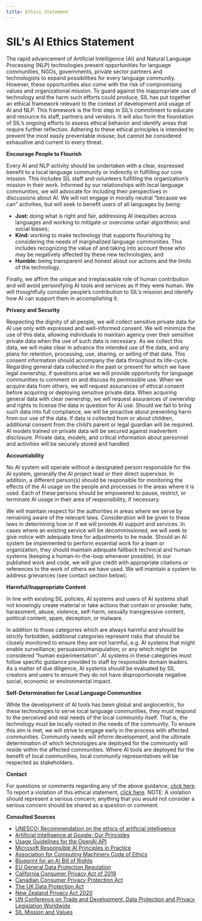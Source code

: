 ```yaml
---
title: Ethics Statement
---
```


# SIL's AI Ethics Statement

The rapid advancement of Artificial Intelligence (AI) and Natural Language Processing (NLP) 
technologies present opportunities for language communities, NGOs, governments, private sector partners 
and technologists to expand possibilities for every language community.
However, these opportunities also come with the risk of compromising values and organizational mission. 
To guard against the inappropriate use of technology and the harm such efforts could produce, 
SIL has put together an ethical framework relevant to the context of development and usage of AI and NLP. 
This framework is the first step in SIL’s commitment to educate and resource its staff, partners and vendors.
It will also form the foundation of SIL’s ongoing efforts to assess ethical behavior and identify areas 
that require further reflection. Adhering to these ethical principles is intended to prevent the most easily 
preventable misuse; but cannot be considered exhaustive and current to every threat.

<b>Encourage People to Flourish</b>

Every AI and NLP activity should be undertaken with a clear, expressed benefit 
to a local language community or indirectly in fulfilling our core mission. 
This includes SIL staff and volunteers fulfilling the organization’s mission in their work. 
Informed by our relationships with local language communities, we will advocate 
for including their perspectives in discussions about AI. 
We will not engage in morally neutral “because we can” activities, 
but will seek to benefit users of all languages by being:
<ul>
    <li>
        <b>Just: </b>
        doing what is right and fair, addressing AI inequities across languages 
        and working to mitigate or overcome unfair algorithmic and social biases;
    </li>
    <li>
        <b>Kind: </b>
        working to make technology that supports flourishing by considering 
        the needs of marginalized language communities. 
        This includes recognizing the value of and taking into account 
        those who may be negatively affected by these new technologies; and
    </li>
    <li>
        <b>Humble: </b>
        being transparent and honest about our actions and the limits of the technology.
    </li>
</ul>

Finally, we affirm the unique and irreplaceable role of human contribution 
and will avoid personifying AI tools and services as if they were human. 
We will thoughtfully consider people’s contribution to SIL’s mission and identify 
how AI can support them in accomplishing it. 

<b>Privacy and Security</b>

Respecting the dignity of all people, we will collect sensitive private data for AI use 
only with expressed and well-informed consent. We will minimize the use of this data, 
allowing individuals to maintain agency over their sensitive private data 
when the use of such data is necessary. As we collect this data, 
we will make clear in advance the intended use of the data, and any plans for retention, 
processing, use, sharing, or selling of that data. 
This consent information should accompany the data throughout its life-cycle. 
Regarding general data collected in the past or present for which we have legal ownership, 
if questions arise we will provide opportunity for language communities to comment on 
and discuss its permissible use. When we acquire data from others, 
we will request assurances of ethical consent before acquiring or deploying sensitive private data. 
When acquiring general data with clear ownership, we will request assurances of ownership and rights 
to license the data in question for AI use. Should we fail to bring such data into full compliance, 
we will be proactive about preventing harm from our use of the data. 
If data is collected from or about children, additional consent from the child’s parent or legal guardian 
will be required. AI models trained on private data will be secured against inadvertent disclosure. 
Private data, models, and critical information about personnel 
and activities will be securely stored and handled. 

<b>Accountability</b>

No AI system will operate without a designated person responsible for the AI system, 
generally the AI project lead or their direct supervisor. 
In addition, a different person(s) should be responsible for monitoring the effects 
of the AI usage on the people and processes in the areas where it is used. 
Each of these persons should be empowered to pause, restrict, or terminate AI usage 
in their area of responsibility, if necessary. 

We will maintain respect for the authorities in areas where we serve by remaining aware of the relevant laws. 
Consideration will be given to these laws in determining how or if we will provide AI support and services. 
In cases where an existing service will be decommissioned, 
we will seek to give notice with adequate time for adjustments to be made. 
Should an AI system be implemented to perform essential work for a team or organization, 
they should maintain adequate fallback technical and human systems 
(keeping a human-in-the-loop whenever possible). In our published work and code, 
we will give credit with appropriate citations or references to the work of others we have used. 
We will maintain a system to address grievances (see contact section below).

<b>Harmful/Inappropriate Content</b>

In line with existing SIL policies, AI systems and users of AI systems shall not knowingly 
create material or take actions  that contain or provoke: hate, harassment, abuse, violence, 
self-harm, sexually transgressive content, political content, spam, deception, or malware.

In addition to those categories which are always harmful and should be strictly forbidden, 
additional categories represent risks that should be closely monitored to ensure they are not harmful, 
e.g. AI systems that might enable surveillance; persuasion/manipulation; 
or any which might be considered “human experimentation”. 
AI systems in these categories must follow specific guidance provided to staff 
by responsible domain leaders. As a matter of due diligence, 
AI systems should be evaluated by SIL creators and users to ensure they do not have 
disproportionate negative social, economic or environmental impact.

<b>Self-Determination for Local Language Communities</b>

While the development of AI tools has been global and anglocentric, 
for these technologies to serve local language communities, 
they must respond to the perceived and real needs of the local community itself. 
That is, the technology must be locally rooted in the needs of the community. 
To ensure this aim is met, we will strive to engage early in the process with affected communities. 
Community needs will inform development, and the ultimate determination 
of which technologies are deployed for the community will reside within the affected communities. 
Where AI tools are deployed for the benefit of local communities, 
local community representatives will be respected as stakeholders.

<b>Contact</b>

For questions or comments regarding any of the above guidance, [click here](https://forms.gle/6HoH2n52R7j2ewf46). 
To report a violation of this ethical statement, [click here](http://www.lighthouse-services.com/sil). 
NOTE: A violation should represent a serious concern; 
anything that you would not consider a serious concern should be shared as a question or comment.

<b>Consulted Sources</b>

- [UNESCO: Recommendation on the ethics of artificial intelligence](https://en.unesco.org/artificial-intelligence/ethics)
- [Artificial Intelligence at Google: Our Principles](https://ai.google/principles/)
- [Usage Guidelines for the OpenAI API](https://beta.openai.com/docs/usage-guidelines/usage-guidelines)
- [Microsoft Responsible AI Principles in Practice](https://www.microsoft.com/en-us/ai/responsible-ai)
- [Association for Computing Machinery Code of Ethics](https://www.acm.org/code-of-ethics)
- [Blueprint for an AI Bill of Rights](https://www.whitehouse.gov/ostp/ai-bill-of-rights/)
- [EU General Data Protection Regulation](https://gdpr.eu/)
- [California Consumer Privacy Act of 2018](https://oag.ca.gov/privacy/ccpa)
- [Canadian Consumer Privacy Protection Act](https://ised-isde.canada.ca/site/innovation-better-canada/en/consumer-privacy-protection-act)
- [The UK Data Protection Act](https://www.gov.uk/data-protection)
- [New Zealand Privacy Act 2020](https://www.privacy.org.nz/privacy-act-2020/privacy-principles/)
- [UN Conference on Trade and Development, Data Protection and Privacy Legislation Worldwide](https://unctad.org/page/data-protection-and-privacy-legislation-worldwide)
- [SIL Mission and Values](https://www.sil.org/about)
